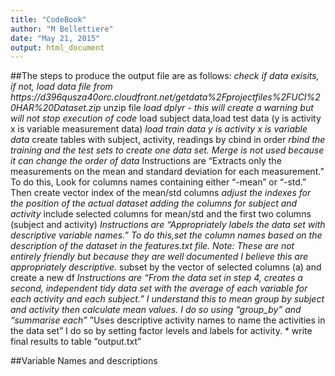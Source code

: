 ```yaml
---
title: "CodeBook"
author: "M Bellettiere"
date: "May 21, 2015"
output: html_document
---
```

##The steps to produce the output file are as follows:
*check if data exisits, if not, load data file from https://d396qusza40orc.cloudfront.net/getdata%2Fprojectfiles%2FUCI%20HAR%20Dataset.zip 
*unzip file
*load dplyr - this will create a warning but will not stop execution of code
*load subject data,load test data (y is activity x is variable measurement data)
*load train data y is activity x is variable data
*create tables with subject, activity, readings by cbind in order
*rbind the training and the test sets to create one data set. Merge is not used because it can change the order of data
*Instructions are "Extracts only the measurements on the mean and standard deviation for each measurement." To do this, Look for columns names containing either "-mean" or "-std." Then create vector index of the mean/std columns 
*adjust the indexes for the position of the actual dataset adding the columns for subject and activity
*include selected columns for mean/std and the first two columns (subject and activity)
*Instructions are "Appropriately labels the data set with descriptive variable names."  To do this,set the column names based on the description of the dataset in the features.txt file. Note: These are not entirely friendly but because they are well documented I believe this are appropriately descriptive.
*subset by the vector of selected columns (a) and create a new df
*Instructions are "From the data set in step 4, creates a second, independent tidy data set with the average of each variable for each activity and each subject." I understand this to mean group by subject and activity then calculate mean values. I do so using "group_by" and "summarise each"
*"Uses descriptive activity names to name the activities in the data set" I do so by setting factor levels and labels for activity.
* write final results to table "output.txt"  

##Variable Names and descriptions


